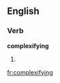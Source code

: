 ==English==

===Verb===
'''complexifying'''

# {{present participle of|[[complexify]]}}

[[fr:complexifying]]